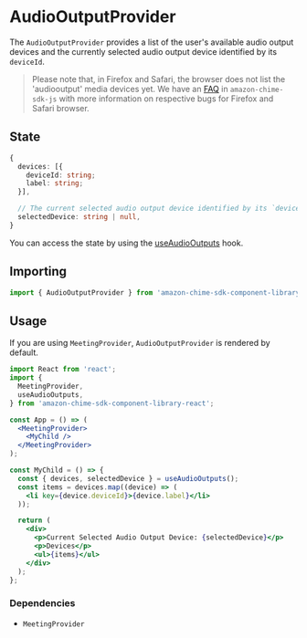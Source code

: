 
<Meta title="SDK Providers/AudioOutputProvider" />

# AudioOutputProvider

The `AudioOutputProvider` provides a list of the user's available audio output devices and the currently selected audio output device identified by its `deviceId`.

> Please note that, in Firefox and Safari, the browser does not list the 'audiooutput' media devices yet. We have an [FAQ](https://aws.github.io/amazon-chime-sdk-js/modules/faqs.html#i-am-unable-to-select-an-audio-output-device-in-some-browsers-is-this-a-known-issue) in
> `amazon-chime-sdk-js` with more information on respective bugs for Firefox and Safari browser.

## State

```ts
{
  devices: [{
    deviceId: string;
    label: string;
  }],

  // The current selected audio output device identified by its `deviceId`
  selectedDevice: string | null,
}

```

You can access the state by using the [useAudioOutputs](/docs/sdk-hooks-useaudiooutputs--page) hook.

## Importing

```javascript
import { AudioOutputProvider } from 'amazon-chime-sdk-component-library-react';
```

## Usage

If you are using `MeetingProvider`, `AudioOutputProvider` is rendered by default.

```jsx
import React from 'react';
import {
  MeetingProvider,
  useAudioOutputs,
} from 'amazon-chime-sdk-component-library-react';

const App = () => (
  <MeetingProvider>
    <MyChild />
  </MeetingProvider>
);

const MyChild = () => {
  const { devices, selectedDevice } = useAudioOutputs();
  const items = devices.map((device) => (
    <li key={device.deviceId}>{device.label}</li>
  ));

  return (
    <div>
      <p>Current Selected Audio Output Device: {selectedDevice}</p>
      <p>Devices</p>
      <ul>{items}</ul>
    </div>
  );
};
```

### Dependencies

- `MeetingProvider`
